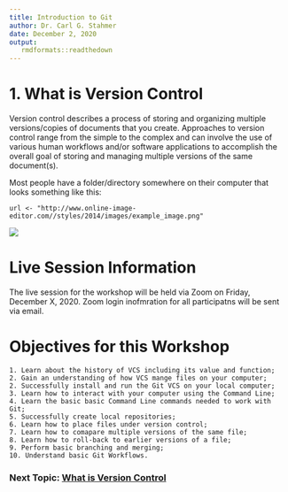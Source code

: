 ```yaml
---
title: Introduction to Git
author: Dr. Carl G. Stahmer
date: December 2, 2020
output:
   rmdformats::readthedown
---
```


# 1. What is Version Control

Version control describes a process of storing and organizing multiple versions/copies of documents that you create.  Approaches to version control range from the simple to the complex and can involve the use of various human workflows and/or software applications to accomplish the overall goal of storing and managing multiple versions of the same document(s).  

Most people have a folder/directory somewhere on their computer that looks something like this:

```
url <- "http://www.online-image-editor.com//styles/2014/images/example_image.png"
```

![](./img/mac_finder_1.png)



# Live Session Information

The live session for the workshop will be held via Zoom on Friday, December X, 2020.  Zoom login inofmration for all participatns will be sent via email.


# Objectives for this Workshop
``` objective
1. Learn about the history of VCS including its value and function;
2. Gain an understanding of how VCS mange files on your computer;
2. Successfully install and run the Git VCS on your local computer;
3. Learn how to interact with your computer using the Command Line;
4. Learn the basic basic Command Line commands needed to work with Git;
5. Successfully create local repositories;
6. Learn how to place files under version control;
7. Learn how to comapare multiple versions of the same file;
8. Learn how to roll-back to earlier versions of a file;
9. Perform basic branching and merging;
10. Understand basic Git Workflows.
```



### Next Topic:  [What is Version Control](https://www.youtube.com/playlist?list=PLoROMvodv4rOFZnDyrlW3-nI7tMLtmiJZ&disable_polymer=true)

